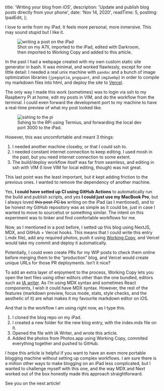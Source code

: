 
  title: 'Writing your blog from iOS',
  description: 'Update and publish blog posts directly from your phone',
  date: 'Nov 14, 2020',
  readTime: 5,
  postImg: IpadEdit,
};


I love to write from my iPad. It feels more personal, more inmersive. This may sound stupid but I like it.

<figure>
  <Image
    src={IpadEdit}
    alt="writing a post on the iPad"
    width={700}
    height={400}
    quality={99}
  />
  <figcaption>
    Shot on my A7II, imported to the iPad, edited with Darkroom, then imported
    to Working Copy and added to this article.
  </figcaption>
</figure>

In the past I had a webpage created with my own custom static site generator in bash. It was minimal, and worked flawlessly, except for one little detail: I needed a real unix machine with `pandoc` and a bunch of image optimization libraries (`jpegoptim`, `pngquant`, and `img2webp`) in order to compile my markdown files into html, and deploy the site to [Vercel](https://vercel.com).

The only way I made this work (sometimes) was to login via ssh to my Raspberry Pi at home, edit my posts in VIM, and do the workflow from the terminal. I could even forward the development port to my machine to have a real-time preview of what my post looked like.

<figure>
  <Image
    src={Sshing}
    alt="sshing to the pi"
    width={700}
    height={400}
    quality={99}
  />
  <figcaption>
    Sshing to the RPi using Termius, and forwarding the local dev port 3000 to
    the iPad.
  </figcaption>
</figure>

However, this was uncomfortable and meant 3 things:

1. I needed another machine closeby, or that I could ssh to.
2. I needed constant internet connection to keep editing. I used mosh in the past, but you need internet connection to some extent.
3. The build/deploy workflow itself was far from seamless, and editing in ssh with VIM (I love VIM for local editing, though) was not great.

This last point was the least important, but it kept adding friction to the previous ones. I wanted to remove the dependency of another machine.

Yes, **I could have setted up CI using GitHub Actions** to automatically run the build and publish scripts, and yes **I could just use my MacBook Pro**, but I always loved ~~this post-PC bs~~ writing on the iPad (as I mentioned), and to be honest my GitHub repository was as simple as it could be, just in case I wanted to move to sourcehut or something similar. The intent on this experiment was to tinker and find comfortable workflows for me.

Now, as I mentioned in a <Link href="/blog/2020-11-05-mdx-intro"><a>post before</a></Link>, I setted up this blog using NextJS, MDX, and GitHub + Vercel hooks. This means that I could write this entry (.mdx file), add any required photos, push it using [Working Copy](https://workingcopyapp.com), and Vercel would take my commit and deploy it automatically.

Potentially, I could even create PRs for my WIP posts to check them online before merging them to the “production” blog, and Vercel would create unique URLs for those PR deployments. Isn’t it nice?

To add an extra layer of enjoyment to the process, Working Copy lets you open the text files using other editors other than the one bundled, editors such as [IA writer](https://ia.net/writer). As I’m using MDX syntax and sometimes React components, I wish it could have MDX syntax. However, the rest of the features (markdown preview, focus mode, stats, style checks, and the aesthetic of it) are what makes it my favourite markdown editor on iOS.

And that is the workflow I am using right now, as I type this.

1. I cloned the blog repo on my iPad.
2. I created a new folder for the new blog entry, with the index.mdx file on it.
3. Opened the file with IA Writer, and wrote this article.
4. Added the photos from Photos.app using Working Copy, commited everything together and pushed to GitHub.

I hope this article is helpful if you want to have an even more portable blogging machine without setting up complex workflows. I am sure there is a million other ways to make blogging on an iPad less complicated, but I wanted to challenge myself with this one, and the way MDX and Next worked out of the box honestly made this approach straightforward.

See you on the next article!
